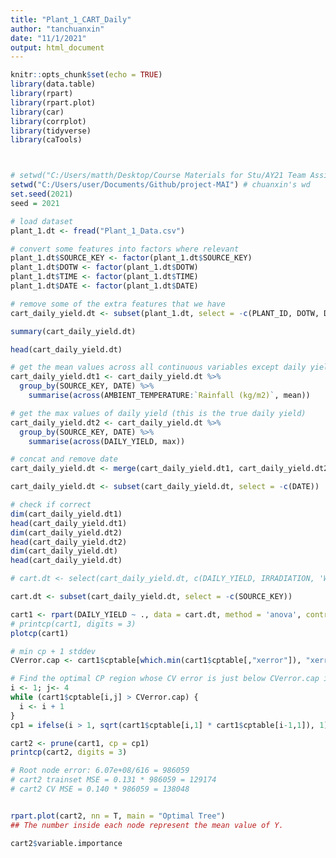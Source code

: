 ```yaml
---
title: "Plant_1_CART_Daily"
author: "tanchuanxin"
date: "11/1/2021"
output: html_document
---
```


```r
knitr::opts_chunk$set(echo = TRUE)
library(data.table)
library(rpart)
library(rpart.plot)
library(car)
library(corrplot)
library(tidyverse)
library(caTools)



# setwd("C:/Users/matth/Desktop/Course Materials for Stu/AY21 Team Assignment and Project") 
setwd("C:/Users/user/Documents/Github/project-MAI") # chuanxin's wd
set.seed(2021)
seed = 2021

# load dataset
plant_1.dt <- fread("Plant_1_Data.csv")

# convert some features into factors where relevant
plant_1.dt$SOURCE_KEY <- factor(plant_1.dt$SOURCE_KEY)
plant_1.dt$DOTW <- factor(plant_1.dt$DOTW)
plant_1.dt$TIME <- factor(plant_1.dt$TIME)
plant_1.dt$DATE <- factor(plant_1.dt$DATE)

```




``` r
# remove some of the extra features that we have
cart_daily_yield.dt <- subset(plant_1.dt, select = -c(PLANT_ID, DOTW, DATE_TIME, TIME, PERIOD_YIELD, TOTAL_YIELD, DC_POWER, AC_POWER))

summary(cart_daily_yield.dt)

head(cart_daily_yield.dt)

# get the mean values across all continuous variables except daily yield
cart_daily_yield.dt1 <- cart_daily_yield.dt %>%
  group_by(SOURCE_KEY, DATE) %>%
    summarise(across(AMBIENT_TEMPERATURE:`Rainfall (kg/m2)`, mean))

# get the max values of daily yield (this is the true daily yield)
cart_daily_yield.dt2 <- cart_daily_yield.dt %>%
  group_by(SOURCE_KEY, DATE) %>%
    summarise(across(DAILY_YIELD, max))

# concat and remove date
cart_daily_yield.dt <- merge(cart_daily_yield.dt1, cart_daily_yield.dt2, by=c("SOURCE_KEY", "DATE"), all = T)

cart_daily_yield.dt <- subset(cart_daily_yield.dt, select = -c(DATE))

# check if correct
dim(cart_daily_yield.dt1)
head(cart_daily_yield.dt1)
dim(cart_daily_yield.dt2)
head(cart_daily_yield.dt2)
dim(cart_daily_yield.dt)
head(cart_daily_yield.dt)


```


``` r
# cart.dt <- select(cart_daily_yield.dt, c(DAILY_YIELD, IRRADIATION, 'Wind speed (m/s)'))

cart.dt <- subset(cart_daily_yield.dt, select = -c(SOURCE_KEY))

cart1 <- rpart(DAILY_YIELD ~ ., data = cart.dt, method = 'anova', control = rpart.control(minsplit = 2, cp = 0))
# printcp(cart1, digits = 3)
plotcp(cart1)

# min cp + 1 stddev
CVerror.cap <- cart1$cptable[which.min(cart1$cptable[,"xerror"]), "xerror"] +  cart1$cptable[which.min(cart1$cptable[,"xerror"]), "xstd"]

# Find the optimal CP region whose CV error is just below CVerror.cap in maximal tree cart1.
i <- 1; j<- 4
while (cart1$cptable[i,j] > CVerror.cap) {
  i <- i + 1
}
cp1 = ifelse(i > 1, sqrt(cart1$cptable[i,1] * cart1$cptable[i-1,1]), 1)

cart2 <- prune(cart1, cp = cp1)
printcp(cart2, digits = 3)

# Root node error: 6.07e+08/616 = 986059
# cart2 trainset MSE = 0.131 * 986059 = 129174
# cart2 CV MSE = 0.140 * 986059 = 138048


rpart.plot(cart2, nn = T, main = "Optimal Tree")
## The number inside each node represent the mean value of Y.

cart2$variable.importance
```


